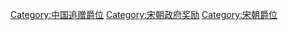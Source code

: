 [[Category:中国追赠爵位|Category:中国追赠爵位]]
[[Category:宋朝政府奖励|Category:宋朝政府奖励]]
[[Category:宋朝爵位|Category:宋朝爵位]]